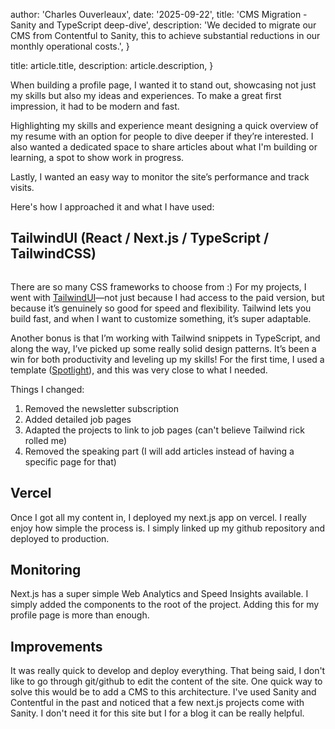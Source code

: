 
  author: 'Charles Ouverleaux',
  date: '2025-09-22',
  title: 'CMS Migration - Sanity and TypeScript deep-dive',
  description:
    'We decided to migrate our CMS from Contentful to Sanity, this to achieve substantial reductions in our monthly operational costs.',
}

  title: article.title,
  description: article.description,
}


When building a profile page, I wanted it to stand out, showcasing not just my skills but also my ideas and experiences. To make a great first impression, it had to be modern and fast.

Highlighting my skills and experience meant designing a quick overview of my resume with an option for people to dive deeper if they’re interested. I also wanted a dedicated space to share articles about what I'm building or learning, a spot to show work in progress.

Lastly, I wanted an easy way to monitor the site’s performance and track visits.

Here's how I approached it and what I have used:

## TailwindUI (React / Next.js / TypeScript / TailwindCSS)

<Image src={tailwindUI} alt="" />

There are so many CSS frameworks to choose from :) For my projects, I went with [TailwindUI](https://tailwindui.com/)—not just because I had access to the paid version, but because it’s genuinely so good for speed and flexibility. Tailwind lets you build fast, and when I want to customize something, it’s super adaptable.

Another bonus is that I’m working with Tailwind snippets in TypeScript, and along the way, I’ve picked up some really solid design patterns. It’s been a win for both productivity and leveling up my skills! For the first time, I used a template ([Spotlight](https://tailwindui.com/templates/spotlight)), and this was very close to what I needed.

Things I changed:

1. Removed the newsletter subscription
2. Added detailed job pages
3. Adapted the projects to link to job pages (can't believe Tailwind rick rolled me)
4. Removed the speaking part (I will add articles instead of having a specific page for that)

## Vercel

Once I got all my content in, I deployed my next.js app on vercel. I really enjoy how simple the process is. I simply linked up my github repository and deployed to production.

## Monitoring

Next.js has a super simple Web Analytics and Speed Insights available. I simply added the components to the root of the project. Adding this for my profile page is more than enough.

## Improvements

It was really quick to develop and deploy everything. That being said, I don't like to go through git/github to edit the content of the site.
One quick way to solve this would be to add a CMS to this architecture. I've used Sanity and Contentful in the past and noticed that a few next.js projects come with Sanity. I don't need it for this site but I for a blog it can be really helpful.

